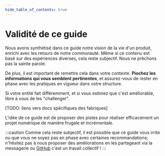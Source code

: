 ```yaml
---
hide_table_of_contents: true
---
```


# Validité de ce guide

Nous avons synthétisé dans ce guide notre vision de la vie d'un produit, enrichi avec les retours de notre communauté. Même si ce contenu est basé sur des expériences diverses, cela reste subjectif. Nous ne prêchons pas la sainte parole.

De plus, il est important de remettre cela dans votre contexte. **Piochez les informations qui vous semblent pertinentes**, et assurez-vous de rester en phase avec les pratiques en vigueur dans votre structure.

Si votre entité fait différemment, et si vous estimez que c'est améliorable, libre à vous de les "challenger".

[TODO: liens vers docs spécifiques des fabriques]

L'idée de ce guide est de proposer des pistes pour réaliser efficacement un projet numérique de manière frugale et incrémentale.

:::caution
Comme cela reste subjectif, il est possible que ce guide vous irrite ou que vous ne soyez pas en phase avec certaines recommandations; n'hésitez pas à nous proposer des améliorations en les partageant via la messagerie ou [GitHub](https://github.com/betagouv/sillon/issues/new) c'est un travail collectif !
:::
